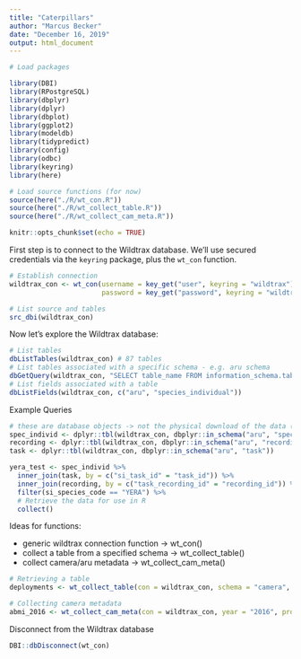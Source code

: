 ```yaml
---
title: "Caterpillars"
author: "Marcus Becker"
date: "December 16, 2019"
output: html_document
---
```


```r

# Load packages

library(DBI)
library(RPostgreSQL)
library(dbplyr)
library(dplyr)
library(dbplot)
library(ggplot2)
library(modeldb)
library(tidypredict)
library(config)
library(odbc)
library(keyring)
library(here)

# Load source functions (for now)
source(here("./R/wt_con.R"))
source(here("./R/wt_collect_table.R"))
source(here("./R/wt_collect_cam_meta.R"))

knitr::opts_chunk$set(echo = TRUE)

```

First step is to connect to the Wildtrax database. We'll use secured credentials via the `keyring` package, plus the `wt_con` function.

```r

# Establish connection
wildtrax_con <- wt_con(username = key_get("user", keyring = "wildtrax"),
                       password = key_get("password", keyring = "wildtrax"))

# List source and tables
src_dbi(wildtrax_con)

```

Now let's explore the Wildtrax database:

```r

# List tables
dbListTables(wildtrax_con) # 87 tables
# List tables associated with a specific schema - e.g. aru schema
dbGetQuery(wildtrax_con, "SELECT table_name FROM information_schema.tables WHERE table_schema='aru'")
# List fields associated with a table
dbListFields(wildtrax_con, c("aru", "species_individual")) 

```

Example Queries

```r

# these are database objects -> not the physical download of the data (yet!)
spec_individ <- dplyr::tbl(wildtrax_con, dbplyr::in_schema("aru", "species_individual"))
recording <- dplyr::tbl(wildtrax_con, dbplyr::in_schema("aru", "recording"))
task <- dplyr::tbl(wildtrax_con, dbplyr::in_schema("aru", "task"))

yera_test <- spec_individ %>%
  inner_join(task, by = c("si_task_id" = "task_id")) %>%
  inner_join(recording, by = c("task_recording_id" = "recording_id")) %>%
  filter(si_species_code == "YERA") %>%
  # Retrieve the data for use in R
  collect()

```

Ideas for functions:

+ generic wildtrax connection function -> wt_con()
+ collect a table from a specified schema -> wt_collect_table()
+ collect camera/aru metadata -> wt_collect_cam_meta()

```r

# Retrieving a table
deployments <- wt_collect_table(con = wildtrax_con, schema = "camera", table = "deployment")

# Collecting camera metadata
abmi_2016 <- wt_collect_cam_meta(con = wildtrax_con, year = "2016", project = "ABMI 2016")

```

Disconnect from the Wildtrax database

```r

DBI::dbDisconnect(wt_con)

```





